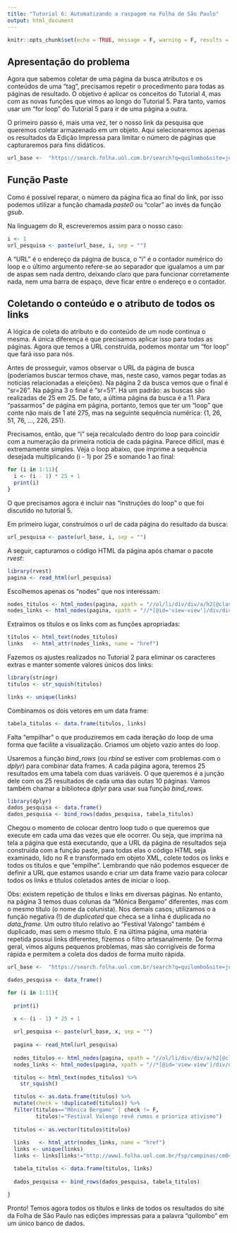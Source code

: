 ```yaml
---
title: "Tutorial 6: Automatizando a raspagem na Folha de São Paulo"
output: html_document
---
```


```r
knitr::opts_chunk$set(echo = TRUE, message = F, warning = F, results = "hide")
```

## Apresentação do problema

Agora que sabemos coletar de uma página da busca atributos e os conteúdos de uma "tag", precisamos repetir o procedimento para todas as páginas de resultado. O objetivo é aplicar os conceitos do Tutorial 4, mas com as novas funções que vimos ao longo do Tutorial 5. Para tanto, vamos usar um "for loop" do Tutorial 5 para ir de uma página a outra.

O primeiro passo é, mais uma vez, ter o nosso link da pesquisa que queremos coletar armazenado em um objeto. Aqui selecionaremos apenas os resultados da Edição Impressa para limitar o número de páginas que capturaremos para fins didáticos. 

```r
url_base <-  "https://search.folha.uol.com.br/search?q=quilombo&site=jornal&ed=15%2F10%2F2015&periodo=todos&results_count=275&search_time=1%2C150&url=https%3A%2F%2Fsearch.folha.uol.com.br%2Fsearch%3Fq%3Dquilombo%26site%3Djornal%26periodo%3Dtodos&sr="
```

## Função Paste

Como é possível reparar, o número da página fica ao final do link, por isso podemos utilizar a função chamada *paste0* ou "colar" ao invés da função *gsub*.

Na linguagem do R, escreveremos assim para o nosso caso:

```r
i <- 1
url_pesquisa <- paste(url_base, i, sep = "")
```

A "URL" é o endereço da página de busca, o "i" é o contador numérico do loop e o último argumento refere-se ao separador que igualamos a um par de aspas sem nada dentro, deixando claro que para funcionar corretamente nada, nem uma barra de espaço, deve ficar entre o endereço e o contador.

## Coletando o conteúdo e o atributo de todos os links

A lógica de coleta do atributo e do conteúdo de um node continua o mesma. A única diferença é que precisamos aplicar isso para todas as páginas. Agora que temos a URL construída, podemos montar um "for loop" que fará isso para nós.

Antes de prosseguir, vamos observar o URL da página de busca (poderíamos buscar termos chave, mas, neste caso, vamos pegar todas as notícias relacionadas a eleições). Na página 2 da busca vemos que o final é "sr=26". Na página 3 o final é "sr=51". Há um padrão: as buscas são realizadas de 25 em 25. De fato, a última página da busca é a 11. Para "passarmos" de página em página, portanto, temos que ter um "loop" que conte não mais de 1 até 275, mas na seguinte sequência numérica: {1, 26, 51, 76, ..., 226, 251}.

Precisamos, então, que "i" seja recalculado dentro do loop para coincidir com a numeração da primeira notícia de cada página. Parece difícil, mas é extremamente simples. Veja o loop abaixo, que imprime a sequência desejada multiplicando (i - 1) por 25 e somando 1 ao final:


```r
for (i in 1:11){
  i <- (i - 1) * 25 + 1
  print(i)
}
```

O que precisamos agora é incluir nas "instruções do loop" o que foi discutido no tutorial 5. 

Em primeiro lugar, construímos o url de cada página do resultado da busca:

```r
url_pesquisa <- paste(url_base, i, sep = "")
```

A seguir, capturamos o código HTML da página após chamar o pacote *rvest*:

```r
library(rvest)
pagina <- read_html(url_pesquisa)
```

Escolhemos apenas os "nodes" que nos interessam:

```r
nodes_titulos <- html_nodes(pagina, xpath = "//ol/li/div/div/a/h2[@class = 'c-headline__title']")
nodes_links <- html_nodes(pagina, xpath = "//*[@id='view-view']/div/div/a")
```

Extraímos os títulos e os links com as funções apropriadas:

```r
titulos <- html_text(nodes_titulos)
links   <- html_attr(nodes_links, name = "href")
```

Fazemos os ajustes realizados no Tutorial 2 para eliminar os caracteres extras e manter somente valores únicos dos links:

```r
library(stringr)
titulos <- str_squish(titulos)

links <- unique(links)
```

Combinamos os dois vetores em um data frame:

```r
tabela_titulos <- data.frame(titulos, links)
```

Falta "empilhar" o que produziremos em cada iteração do loop de uma forma que facilite a visualização. Criamos um objeto vazio antes do loop. 

Usaremos a função _bind\_rows_ (ou _rbind_ se estiver com problemas com o _dplyr_) para combinar data frames. A cada página agora, teremos 25 resultados em uma tabela com duas variáveis. O que queremos é a junção dele com os 25 resultados de cada uma das outas 10 páginas. Vamos também chamar a biblioteca _dplyr_ para usar sua função _bind\_rows_.

```r
library(dplyr)
dados_pesquisa <- data.frame()
dados_pesquisa <- bind_rows(dados_pesquisa, tabela_titulos)
```

Chegou o momento de colocar dentro loop tudo o que queremos que execute em cada uma das vezes que ele ocorrer. Ou seja, que imprima na tela a página que está executando, que a URL da página de resultados seja construída com a função paste, para todas elas o código HTML seja examinado, lido no R e transformado em objeto XML, colete todos os links e todos os títulos e que "empilhe". Lembrando que não podemos esquecer de definir a URL que estamos usando e criar um data frame vazio para colocar todos os links e títulos coletados antes de iniciar o loop.

Obs: existem repetição de títulos e links em diversas páginas. No entanto, na página 3 temos duas colunas da "Mônica Bergamo" diferentes, mas com o mesmo título (o nome da colunista). Nos demais casos, utilizamos o a função negativa (!) de *duplicated* que checa se a linha é duplicada no *data_frame*. Um outro título relativo ao "Festival Valongo" também é duplicado, mas sem o mesmo título. E na última página, uma matéria repetida possui links diferentes, fizemos o filtro artesanalmente. De forma geral, vimos alguns pequenos problemas, mas são corrigíveis de forma rápida e permitem a coleta dos dados de forma muito rápida.

```r
url_base <-  "https://search.folha.uol.com.br/search?q=quilombo&site=jornal&ed=15%2F10%2F2015&periodo=todos&results_count=275&search_time=1%2C150&url=https%3A%2F%2Fsearch.folha.uol.com.br%2Fsearch%3Fq%3Dquilombo%26site%3Djornal%26periodo%3Dtodos&sr="

dados_pesquisa <- data_frame()

for (i in 1:11){
  
  print(i)

  x <- (i - 1) * 25 + 1
  
  url_pesquisa <- paste(url_base, x, sep = "")
  
  pagina <- read_html(url_pesquisa)
  
  nodes_titulos <- html_nodes(pagina, xpath = "//ol/li/div/div/a/h2[@class = 'c-headline__title']")
  nodes_links <- html_nodes(pagina, xpath = "//*[@id='view-view']/div/div/a")

  titulos <- html_text(nodes_titulos) %>% 
    str_squish()

  titulos <- as.data.frame(titulos) %>% 
  mutate(check = !duplicated(titulos)) %>% 
  filter(titulos=="Mônica Bergamo" | check != F,
         titulos!="Festival Valongo revê rumos e prioriza ativismo")
  
  titulos <- as.vector(titulos$titulos)
  
  links   <- html_attr(nodes_links, name = "href")
  links <- unique(links)
  links <- links[links!="http://www1.folha.uol.com.br/fsp/campinas/cm04109812.htm"]

  tabela_titulos <- data.frame(titulos, links)
  
  dados_pesquisa <- bind_rows(dados_pesquisa, tabela_titulos)

}
```

Pronto! Temos agora todos os títulos e links de todos os resultados do site da Folha de São Paulo nas edições impressas para a palavra "quilombo" em um único banco de dados.